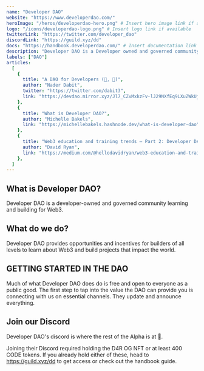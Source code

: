 ```yaml
---
name: "Developer DAO"
website: "https://www.developerdao.com/"
heroImage: "/heros/developerdao-hero.png" # Insert hero image link if available
logo: "/icons/developerdao-logo.png" # Insert logo link if available
twitterLink: "https://twitter.com/developer_dao"
discordLink: "https://guild.xyz/dd"
docs: "https://handbook.developerdao.com/" # Insert documentation link if available
description: "Developer DAO is a Developer owned and governed community, learning and building for web3."
labels: ["DAO"]
articles:
  [
    {
      title: "A DAO for Developers (🧱, 🚀)",
      author: "Nader Dabit",
      twitter: "https://twitter.com/dabit3",
      link: "https://devdao.mirror.xyz/Jl7_CZvMxkzFv-lJ29NXfEq9LXuZWkUjxOKoCF9CG_w",
    },
    {
      title: "What is Developer DAO?",
      author: "Michelle Bakels",
      link: "https://michellebakels.hashnode.dev/what-is-developer-dao",
    },
    {
      title: "Web3 education and training trends — Part 2: Developer DAO",
      author: "David Ryan",
      link: "https://medium.com/@hellodavidryan/web3-education-and-training-trends-part-2-developer-dao-e57a38d6d2bf",
    },
  ]
---
```


## What is Developer DAO?

Developer DAO is a developer-owned and governed community learning and building for Web3.

## What do we do?

Developer DAO provides opportunities and incentives for builders of all levels to learn about Web3 and build projects that impact the world.

## GETTING STARTED IN THE DAO

Much of what Developer DAO does do is free and open to everyone as a public good. The first step to tap into the value the DAO can provide you is connecting with us on essential channels. They update and announce everything.

## Join our Discord

Developer DAO's discord is where the rest of the Alpha is at 🤫.

Joining their Discord required holding the D4R OG NFT or at least 400 CODE tokens. If you already hold either of these, head to https://guild.xyz/dd to get access or check out the handbook guide.
